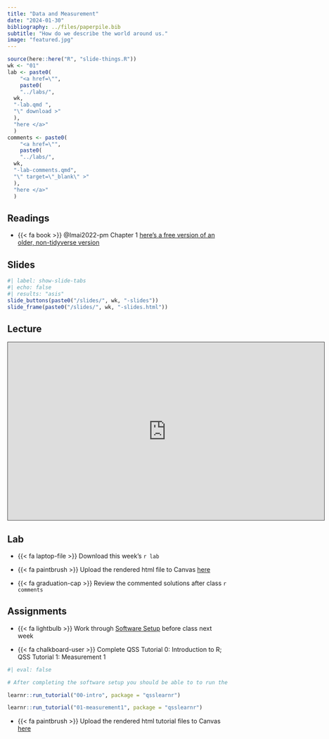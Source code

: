 ```yaml
---
title: "Data and Measurement"
date: "2024-01-30"
bibliography: ../files/paperpile.bib
subtitle: "How do we describe the world around us."
image: "featured.jpg"
---
```


```r
source(here::here("R", "slide-things.R"))
wk <- "01"
lab <- paste0(
    "<a href=\"",
    paste0(
    "../labs/",
  wk,
  "-lab.qmd ",
  "\" download >"
  ),
  "here </a>"
  )
comments <- paste0(
    "<a href=\"",
    paste0(
    "../labs/",
  wk,
  "-lab-comments.qmd",
  "\" target=\"_blank\" >"
  ),
  "here </a>"
  )
```

## Readings

-   {{< fa book >}} @Imai2022-pm Chapter 1 [here's a free version of an older, non-tidyverse version](files/readings/QSS_ch01_and_ch03.pdf)

## Slides

```r
#| label: show-slide-tabs
#| echo: false
#| results: "asis"
slide_buttons(paste0("/slides/", wk, "-slides"))
slide_frame(paste0("/slides/", wk, "-slides.html"))

```

## Lecture

<iframe src="https://brown.hosted.panopto.com/Panopto/Pages/Embed.aspx?id=adbbafc1-00f5-4794-bc8a-b10701052715&autoplay=false&offerviewer=true&showtitle=true&showbrand=true&captions=false&interactivity=all" height="405" width="720" style="border: 1px solid #464646;" allowfullscreen allow="autoplay" aria-label="Panopto Embedded Video Player"></iframe>

## Lab

-   {{< fa laptop-file >}} Download this week's `r lab`

-   {{< fa paintbrush >}} Upload the rendered html file to Canvas [here](https://canvas.brown.edu/courses/1094972/assignments)

-   {{< fa graduation-cap >}} Review the commented solutions after class `r comments`

## Assignments

-   {{< fa lightbulb >}} Work through [Software Setup](../resources/00-software-setup.qmd) before class next week

-   {{< fa chalkboard-user >}} Complete QSS Tutorial 0: Introduction to R; QSS Tutorial 1: Measurement 1

```r
#| eval: false

# After completing the software setup you should be able to to run the following to launch the tutorials

learnr::run_tutorial("00-intro", package = "qsslearnr")

learnr::run_tutorial("01-measurement1", package = "qsslearnr")

```

-   {{< fa paintbrush >}} Upload the rendered html tutorial files to Canvas [here](https://canvas.brown.edu/courses/1094972/assignments)
